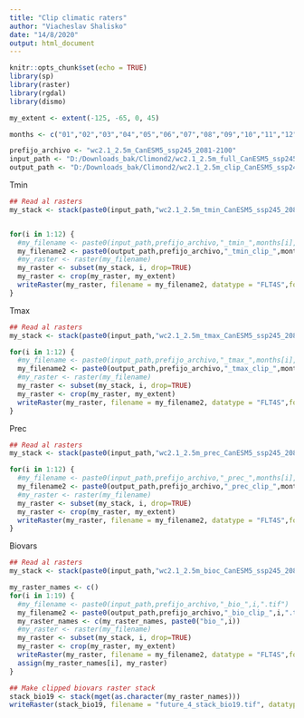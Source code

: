 ---
title: "Clip climatic raters"
author: "Viacheslav Shalisko"
date: "14/8/2020"
output: html_document
---

```{r setup, include=FALSE}
knitr::opts_chunk$set(echo = TRUE)
library(sp)
library(raster)
library(rgdal)
library(dismo)
```

```{r}
my_extent <- extent(-125, -65, 0, 45)

months <- c("01","02","03","04","05","06","07","08","09","10","11","12")

prefijo_archivo <- "wc2.1_2.5m_CanESM5_ssp245_2081-2100"
input_path <- "D:/Downloads_bak/Climond2/wc2.1_2.5m_full_CanESM5_ssp245_2081-2100/"
output_path <- "D:/Downloads_bak/Climond2/wc2.1_2.5m_clip_CanESM5_ssp245_2081-2100/"
```

Tmin

```{r}
## Read al rasters
my_stack <- stack(paste0(input_path,"wc2.1_2.5m_tmin_CanESM5_ssp245_2081-2100.tif"))


for(i in 1:12) {
  #my_filename <- paste0(input_path,prefijo_archivo,"_tmin_",months[i],".tif")
  my_filename2 <- paste0(output_path,prefijo_archivo,"_tmin_clip_",months[i],".tif")
  #my_raster <- raster(my_filename)
  my_raster <- subset(my_stack, i, drop=TRUE)
  my_raster <- crop(my_raster, my_extent)
  writeRaster(my_raster, filename = my_filename2, datatype = "FLT4S",format = "GTiff", overwrite = TRUE) 
}
```

Tmax

```{r}
## Read al rasters
my_stack <- stack(paste0(input_path,"wc2.1_2.5m_tmax_CanESM5_ssp245_2081-2100.tif"))

for(i in 1:12) {
  #my_filename <- paste0(input_path,prefijo_archivo,"_tmax_",months[i],".tif")
  my_filename2 <- paste0(output_path,prefijo_archivo,"_tmax_clip_",months[i],".tif")
  #my_raster <- raster(my_filename)
  my_raster <- subset(my_stack, i, drop=TRUE)
  my_raster <- crop(my_raster, my_extent)
  writeRaster(my_raster, filename = my_filename2, datatype = "FLT4S",format = "GTiff", overwrite = TRUE) 
}
```

Prec

```{r}
## Read al rasters
my_stack <- stack(paste0(input_path,"wc2.1_2.5m_prec_CanESM5_ssp245_2081-2100.tif"))

for(i in 1:12) {
  #my_filename <- paste0(input_path,prefijo_archivo,"_prec_",months[i],".tif")
  my_filename2 <- paste0(output_path,prefijo_archivo,"_prec_clip_",months[i],".tif")
  #my_raster <- raster(my_filename)
  my_raster <- subset(my_stack, i, drop=TRUE)
  my_raster <- crop(my_raster, my_extent)
  writeRaster(my_raster, filename = my_filename2, datatype = "FLT4S",format = "GTiff", overwrite = TRUE) 
}
```


Biovars

```{r}
## Read al rasters
my_stack <- stack(paste0(input_path,"wc2.1_2.5m_bioc_CanESM5_ssp245_2081-2100.tif"))

my_raster_names <- c()
for(i in 1:19) {
  #my_filename <- paste0(input_path,prefijo_archivo,"_bio_",i,".tif")
  my_filename2 <- paste0(output_path,prefijo_archivo,"_bio_clip_",i,".tif")
  my_raster_names <- c(my_raster_names, paste0("bio_",i))  
  #my_raster <- raster(my_filename)
  my_raster <- subset(my_stack, i, drop=TRUE)
  my_raster <- crop(my_raster, my_extent)
  writeRaster(my_raster, filename = my_filename2, datatype = "FLT4S",format = "GTiff", overwrite = TRUE) 
  assign(my_raster_names[i], my_raster)
}

## Make clipped biovars raster stack
stack_bio19 <- stack(mget(as.character(my_raster_names)))
writeRaster(stack_bio19, filename = "future_4_stack_bio19.tif", datatype = "FLT4S",format = "GTiff", overwrite = TRUE) 

```

